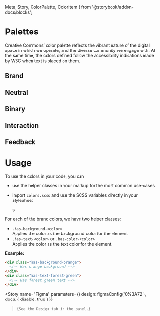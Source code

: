   Meta,
  Story,
  ColorPalette,
  ColorItem
} from '@storybook/addon-docs/blocks';

<Meta title="Tokens/Color" />

# Palettes

Creative Commons’ color palette reflects the vibrant nature of the digital space in which we operate, and the diverse
community we engage with. At the same time, the colors defined follow the accessibility indications made by W3C when
text is placed on them.

## Brand

<ColorPalette>
  <ColorItem
    title="Tomato"
    subtitle="$color-tomato"
    colors={['rgb(237, 89, 47)']}
  />
  <ColorItem
    title="Orange"
    subtitle="$color-orange"
    colors={['rgb(251, 119, 41)']}
  />
  <ColorItem
    title="Gold"
    subtitle="$color-gold"
    colors={['rgb(239, 190, 0)']}
  />
  <ColorItem
    title="ForestGreen"
    subtitle="$color-forest-green"
    colors={['rgb(4, 166, 53)']}
  />
  <ColorItem
    title="DarkTurquoise"
    subtitle="$color-dark-turquoise"
    colors={['rgb(5, 181, 218)']}
  />
  <ColorItem
    title="DarkSlateBlue"
    subtitle="$color-dark-slate-blue"
    colors={['rgb(60, 92, 153)']}
  />
  <ColorItem
    title="DarkSlateGray"
    subtitle="$color-dark-slate-gray"
    colors={['rgb(51, 51, 51)']}
  />
</ColorPalette>

## Neutral

<ColorPalette>
  <ColorItem
    title="DarkGray"
    subtitle="$color-dark-gray"
    colors={['rgb(120, 120, 120)']}
  />
  <ColorItem
    title="Gray"
    subtitle="$color-gray"
    colors={['rgb(176, 176, 176)']}
  />
  <ColorItem
    title="LightGray"
    subtitle="$color-light-gray"
    colors={['rgb(216, 216, 216)']}
  />
  <ColorItem
    title="LighterGray"
    subtitle="$color-lighter-gray"
    colors={['rgb(245, 245, 245)']}
  />
</ColorPalette>

## Binary

<ColorPalette>
  <ColorItem title="Black" subtitle="$color-black" colors={['rgb(0, 0, 0)']} />
  <ColorItem
    title="White"
    subtitle="$color-white"
    colors={['rgb(255, 255, 255)']}
  />
</ColorPalette>

## Interaction

<ColorPalette>
  <ColorItem
    title="BrighterTomato"
    subtitle="$color-brighter-tomato"
    colors={['rgb(255, 105, 51)']}
  />
  <ColorItem
    title="BrighterGold"
    subtitle="$color-brighter-gold"
    colors={['rgb(245, 212, 0)']}
  />
  <ColorItem
    title="BrighterForestGreen"
    subtitle="$color-brighter-forest-green"
    colors={['rgb(0, 184, 80)']}
  />
</ColorPalette>

## Feedback

<ColorPalette>
  <ColorItem
    title="Dark Success"
    subtitle="$color-dark-success"
    colors={['rgb(4, 166, 53)']}
  />
  <ColorItem
    title="Light Success"
    subtitle="$color-light-success"
    colors={['rgb(224, 242, 191)']}
  />
  <ColorItem
    title="Dark Warning"
    subtitle="$color-dark-warning"
    colors={['rgb(242, 171, 32)']}
  />
  <ColorItem
    title="Light Warning"
    subtitle="$color-light-warning"
    colors={['rgb(250, 236, 188)']}
  />
  <ColorItem
    title="Dark Error"
    subtitle="$color-dark-error"
    colors={['rgb(200, 59, 30)']}
  />
  <ColorItem
    title="Light Error"
    subtitle="$color-light-error"
    colors={['rgb(255, 201, 201)']}
  />
</ColorPalette>

# Usage

To use the colors in your code, you can

- use the helper classes in your markup for the most common use-cases
- import `colors.scss` and use the SCSS variables directly in your stylesheet

  s

For each of the brand colors, we have two helper classes:

- `.has-background-<color>`<br/>
  Applies the color as the background color for the element.
- `.has-text-<color>` or `.has-color-<color>`<br/>
  Applies the color as the text color for the element.

**Example:**

```html
<div class="has-background-orange">
  <!-- Has orange background -->
</div>
<div class="has-text-forest-green">
  <!-- Has forest green text -->
</div>
```

<Story
  name="Figma"
  parameters={{
    design: figmaConfig('0%3A72'),
    docs: { disable: true }
  }}
>{`
  See the Design tab in the panel.
`}</Story>
